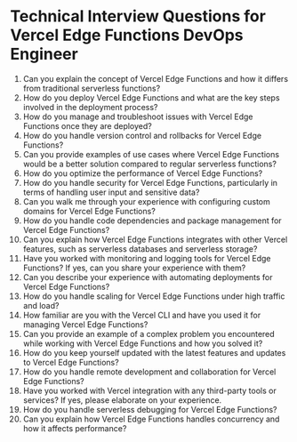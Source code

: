 

# Technical Interview Questions for Vercel Edge Functions DevOps Engineer

1. Can you explain the concept of Vercel Edge Functions and how it differs from traditional serverless functions?
2. How do you deploy Vercel Edge Functions and what are the key steps involved in the deployment process?
3. How do you manage and troubleshoot issues with Vercel Edge Functions once they are deployed?
4. How do you handle version control and rollbacks for Vercel Edge Functions?
5. Can you provide examples of use cases where Vercel Edge Functions would be a better solution compared to regular serverless functions?
6. How do you optimize the performance of Vercel Edge Functions?
7. How do you handle security for Vercel Edge Functions, particularly in terms of handling user input and sensitive data?
8. Can you walk me through your experience with configuring custom domains for Vercel Edge Functions?
9. How do you handle code dependencies and package management for Vercel Edge Functions?
10. Can you explain how Vercel Edge Functions integrates with other Vercel features, such as serverless databases and serverless storage?
11. Have you worked with monitoring and logging tools for Vercel Edge Functions? If yes, can you share your experience with them?
12. Can you describe your experience with automating deployments for Vercel Edge Functions?
13. How do you handle scaling for Vercel Edge Functions under high traffic and load?
14. How familiar are you with the Vercel CLI and have you used it for managing Vercel Edge Functions?
15. Can you provide an example of a complex problem you encountered while working with Vercel Edge Functions and how you solved it?
16. How do you keep yourself updated with the latest features and updates to Vercel Edge Functions?
17. How do you handle remote development and collaboration for Vercel Edge Functions?
18. Have you worked with Vercel integration with any third-party tools or services? If yes, please elaborate on your experience.
19. How do you handle serverless debugging for Vercel Edge Functions?
20. Can you explain how Vercel Edge Functions handles concurrency and how it affects performance?
